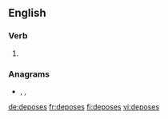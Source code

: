 ==English==

===Verb===
{{head|en|verb form}}

# {{en-third-person singular of|depose}}

===Anagrams===
* {{l|en|despose}}, {{l|en|speedos}}, {{l|en|Speedos}}

[[de:deposes]]
[[fr:deposes]]
[[fi:deposes]]
[[vi:deposes]]